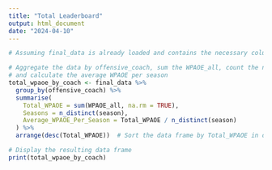 ---
title: "Total Leaderboard"
output: html_document
date: "2024-04-10"
---

```{r}

# Assuming final_data is already loaded and contains the necessary columns

# Aggregate the data by offensive_coach, sum the WPAOE_all, count the number of unique seasons,
# and calculate the average WPAOE per season
total_wpaoe_by_coach <- final_data %>%
  group_by(offensive_coach) %>%
  summarise(
    Total_WPAOE = sum(WPAOE_all, na.rm = TRUE),
    Seasons = n_distinct(season),
    Average_WPAOE_Per_Season = Total_WPAOE / n_distinct(season)
  ) %>%
  arrange(desc(Total_WPAOE))  # Sort the data frame by Total_WPAOE in descending order

# Display the resulting data frame
print(total_wpaoe_by_coach)

```

